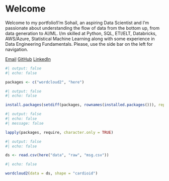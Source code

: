 # Welcome {.unnumbered}

Welcome to my portfolio!I'm Sohail, an aspiring Data Scientist and I'm passionate about understanding the flow of data from the bottom up, from data generation to AI/ML. I/m skilled at Python, SQL, ETl/ELT, Databricks, AWS/Azure, Statistical Machine Learning along with some experience in Data Engineering Fundamentals. Please, use the side bar on the left for navigation.


<div class="contact-links">

[Email](Email me at:smohamm2@macalester.edu)
[GitHub](https://github.com/Sohail-44)
[LinkedIn](https://www.linkedin.com/in/mohammed-sohail-khan-46489922a/)

</div>

```r
#| output: false
#| echo: false

packages <- c("wordcloud2", "here")
```

```r
#| output: false
#| echo: false

install.packages(setdiff(packages, rownames(installed.packages())), repos = "http://cran.us.r-project.org")
```

```r
#| output: false
#| echo: false
#| message: false

lapply(packages, require, character.only = TRUE)
```

```r
#| output: false
#| echo: false

ds <- read.csv(here("data", "raw", "msg.csv"))
```

```r
#| echo: false

wordcloud2(data = ds, shape = "cardioid")
```

